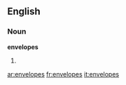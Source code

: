 ==English==

===Noun===
'''envelopes'''

# {{plural of|[[envelope]]}}

[[ar:envelopes]]
[[fr:envelopes]]
[[it:envelopes]]